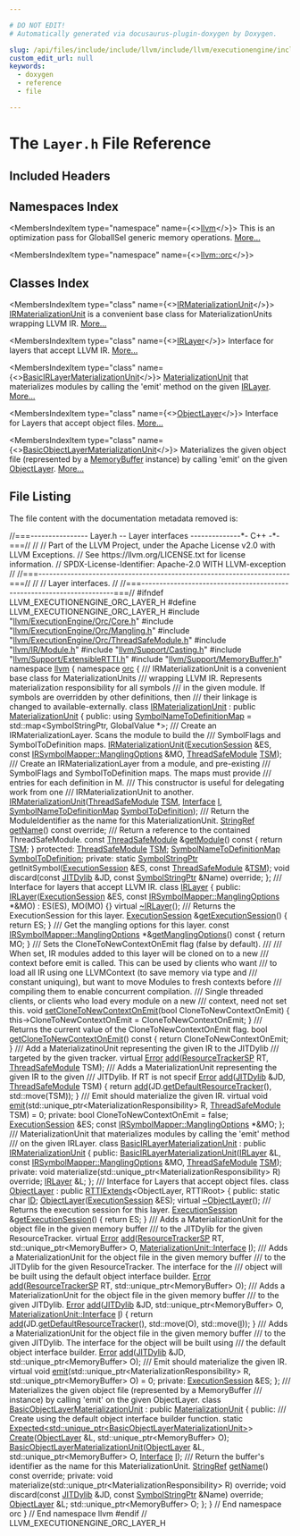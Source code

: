 ```yaml
---

# DO NOT EDIT!
# Automatically generated via docusaurus-plugin-doxygen by Doxygen.

slug: /api/files/include/include/llvm/include/llvm/executionengine/include/llvm/executionengine/orc/layer-h
custom_edit_url: null
keywords:
  - doxygen
  - reference
  - file

---
```





# The `Layer.h` File Reference

<DoxygenPage pluginConfig={pluginConfig}>



## Included Headers

<IncludesList>
<IncludesListItem
  filePath="llvm/ExecutionEngine/Orc/Core.h"
  permalink="/docs/api/files/include/include/llvm/include/llvm/executionengine/include/llvm/executionengine/orc/core-h"
  isLocal="true" />
<IncludesListItem
  filePath="llvm/ExecutionEngine/Orc/Mangling.h"
  permalink="/docs/api/files/include/include/llvm/include/llvm/executionengine/include/llvm/executionengine/orc/mangling-h"
  isLocal="true" />
<IncludesListItem
  filePath="llvm/ExecutionEngine/Orc/ThreadSafeModule.h"
  permalink="/docs/api/files/include/include/llvm/include/llvm/executionengine/include/llvm/executionengine/orc/threadsafemodule-h"
  isLocal="true" />
<IncludesListItem
  filePath="llvm/IR/Module.h"
  permalink="/docs/api/files/include/include/llvm/include/llvm/ir/module-h"
  isLocal="true" />
<IncludesListItem
  filePath="llvm/Support/Casting.h"
  permalink="/docs/api/files/include/include/llvm/include/llvm/support/casting-h"
  isLocal="true" />
<IncludesListItem
  filePath="llvm/Support/ExtensibleRTTI.h"
  permalink="/docs/api/files/include/include/llvm/include/llvm/support/extensiblertti-h"
  isLocal="true" />
<IncludesListItem
  filePath="llvm/Support/MemoryBuffer.h"
  permalink="/docs/api/files/include/include/llvm/include/llvm/support/memorybuffer-h"
  isLocal="true" />
</IncludesList>

## Namespaces Index

<MembersIndex>

<MembersIndexItem
  type="namespace"
  name={<><a href="/docs/api/namespaces/llvm">llvm</a></>}>
This is an optimization pass for GlobalISel generic memory operations. <a href="/docs/api/namespaces/llvm/#details">More...</a>
</MembersIndexItem>

<MembersIndexItem
  type="namespace"
  name={<><a href="/docs/api/namespaces/llvm/orc">llvm::orc</a></>}>
</MembersIndexItem>

</MembersIndex>

## Classes Index

<MembersIndex>

<MembersIndexItem
  type="class"
  name={<><a href="/docs/api/classes/llvm/orc/irmaterializationunit">IRMaterializationUnit</a></>}>
<a href="/docs/api/classes/llvm/orc/irmaterializationunit">IRMaterializationUnit</a> is a convenient base class for MaterializationUnits wrapping LLVM IR. <a href="/docs/api/classes/llvm/orc/irmaterializationunit/#details">More...</a>
</MembersIndexItem>

<MembersIndexItem
  type="class"
  name={<><a href="/docs/api/classes/llvm/orc/irlayer">IRLayer</a></>}>
Interface for layers that accept LLVM IR. <a href="/docs/api/classes/llvm/orc/irlayer/#details">More...</a>
</MembersIndexItem>

<MembersIndexItem
  type="class"
  name={<><a href="/docs/api/classes/llvm/orc/basicirlayermaterializationunit">BasicIRLayerMaterializationUnit</a></>}>
<a href="/docs/api/classes/llvm/orc/materializationunit">MaterializationUnit</a> that materializes modules by calling the &#39;emit&#39; method on the given <a href="/docs/api/classes/llvm/orc/irlayer">IRLayer</a>. <a href="/docs/api/classes/llvm/orc/basicirlayermaterializationunit/#details">More...</a>
</MembersIndexItem>

<MembersIndexItem
  type="class"
  name={<><a href="/docs/api/classes/llvm/orc/objectlayer">ObjectLayer</a></>}>
Interface for Layers that accept object files. <a href="/docs/api/classes/llvm/orc/objectlayer/#details">More...</a>
</MembersIndexItem>

<MembersIndexItem
  type="class"
  name={<><a href="/docs/api/classes/llvm/orc/basicobjectlayermaterializationunit">BasicObjectLayerMaterializationUnit</a></>}>
Materializes the given object file (represented by a <a href="/docs/api/classes/llvm/memorybuffer">MemoryBuffer</a> instance) by calling &#39;emit&#39; on the given <a href="/docs/api/classes/llvm/orc/objectlayer">ObjectLayer</a>. <a href="/docs/api/classes/llvm/orc/basicobjectlayermaterializationunit/#details">More...</a>
</MembersIndexItem>

</MembersIndex>


## File Listing

The file content with the documentation metadata removed is:

<ProgramListing>

<Link id="l00001" /><CodeLine lineNumber="1"><Highlight kind="comment">//===---------------- Layer.h -- Layer interfaces --------------&#42;- C++ -&#42;-===//</Highlight><Highlight kind="normal"></Highlight></CodeLine>
<Link id="l00002" /><CodeLine lineNumber="2"><Highlight kind="normal"></Highlight><Highlight kind="comment">//</Highlight><Highlight kind="normal"></Highlight></CodeLine>
<Link id="l00003" /><CodeLine lineNumber="3"><Highlight kind="normal"></Highlight><Highlight kind="comment">// Part of the LLVM Project, under the Apache License v2.0 with LLVM Exceptions.</Highlight><Highlight kind="normal"></Highlight></CodeLine>
<Link id="l00004" /><CodeLine lineNumber="4"><Highlight kind="normal"></Highlight><Highlight kind="comment">// See https://llvm.org/LICENSE.txt for license information.</Highlight><Highlight kind="normal"></Highlight></CodeLine>
<Link id="l00005" /><CodeLine lineNumber="5"><Highlight kind="normal"></Highlight><Highlight kind="comment">// SPDX-License-Identifier: Apache-2.0 WITH LLVM-exception</Highlight><Highlight kind="normal"></Highlight></CodeLine>
<Link id="l00006" /><CodeLine lineNumber="6"><Highlight kind="normal"></Highlight><Highlight kind="comment">//</Highlight><Highlight kind="normal"></Highlight></CodeLine>
<Link id="l00007" /><CodeLine lineNumber="7"><Highlight kind="normal"></Highlight><Highlight kind="comment">//===----------------------------------------------------------------------===//</Highlight><Highlight kind="normal"></Highlight></CodeLine>
<Link id="l00008" /><CodeLine lineNumber="8"><Highlight kind="normal"></Highlight><Highlight kind="comment">//</Highlight><Highlight kind="normal"></Highlight></CodeLine>
<Link id="l00009" /><CodeLine lineNumber="9"><Highlight kind="normal"></Highlight><Highlight kind="comment">// Layer interfaces.</Highlight><Highlight kind="normal"></Highlight></CodeLine>
<Link id="l00010" /><CodeLine lineNumber="10"><Highlight kind="normal"></Highlight><Highlight kind="comment">//</Highlight><Highlight kind="normal"></Highlight></CodeLine>
<Link id="l00011" /><CodeLine lineNumber="11"><Highlight kind="normal"></Highlight><Highlight kind="comment">//===----------------------------------------------------------------------===//</Highlight><Highlight kind="normal"></Highlight></CodeLine>
<Link id="l00012" /><CodeLine lineNumber="12"><Highlight kind="normal"></Highlight></CodeLine>
<Link id="l00013" /><CodeLine lineNumber="13"><Highlight kind="normal"></Highlight><Highlight kind="preprocessor">#ifndef LLVM&#95;EXECUTIONENGINE&#95;ORC&#95;LAYER&#95;H</Highlight><Highlight kind="normal"></Highlight></CodeLine>
<Link id="l00014" /><CodeLine lineNumber="14"><Highlight kind="normal"></Highlight><Highlight kind="preprocessor">#define LLVM&#95;EXECUTIONENGINE&#95;ORC&#95;LAYER&#95;H</Highlight><Highlight kind="normal"></Highlight></CodeLine>
<Link id="l00015" /><CodeLine lineNumber="15"><Highlight kind="normal"></Highlight></CodeLine>
<Link id="l00016" /><CodeLine lineNumber="16"><Highlight kind="normal"></Highlight><Highlight kind="preprocessor">#include &quot;<a href="/docs/api/files/include/include/llvm/include/llvm/executionengine/include/llvm/executionengine/orc/core-h">llvm/ExecutionEngine/Orc/Core.h</a>&quot;</Highlight><Highlight kind="normal"></Highlight></CodeLine>
<Link id="l00017" /><CodeLine lineNumber="17"><Highlight kind="normal"></Highlight><Highlight kind="preprocessor">#include &quot;<a href="/docs/api/files/include/include/llvm/include/llvm/executionengine/include/llvm/executionengine/orc/mangling-h">llvm/ExecutionEngine/Orc/Mangling.h</a>&quot;</Highlight><Highlight kind="normal"></Highlight></CodeLine>
<Link id="l00018" /><CodeLine lineNumber="18"><Highlight kind="normal"></Highlight><Highlight kind="preprocessor">#include &quot;<a href="/docs/api/files/include/include/llvm/include/llvm/executionengine/include/llvm/executionengine/orc/threadsafemodule-h">llvm/ExecutionEngine/Orc/ThreadSafeModule.h</a>&quot;</Highlight><Highlight kind="normal"></Highlight></CodeLine>
<Link id="l00019" /><CodeLine lineNumber="19"><Highlight kind="normal"></Highlight><Highlight kind="preprocessor">#include &quot;<a href="/docs/api/files/include/include/llvm/include/llvm/ir/module-h">llvm/IR/Module.h</a>&quot;</Highlight><Highlight kind="normal"></Highlight></CodeLine>
<Link id="l00020" /><CodeLine lineNumber="20"><Highlight kind="normal"></Highlight><Highlight kind="preprocessor">#include &quot;<a href="/docs/api/files/include/include/llvm/include/llvm/support/casting-h">llvm/Support/Casting.h</a>&quot;</Highlight><Highlight kind="normal"></Highlight></CodeLine>
<Link id="l00021" /><CodeLine lineNumber="21"><Highlight kind="normal"></Highlight><Highlight kind="preprocessor">#include &quot;<a href="/docs/api/files/include/include/llvm/include/llvm/support/extensiblertti-h">llvm/Support/ExtensibleRTTI.h</a>&quot;</Highlight><Highlight kind="normal"></Highlight></CodeLine>
<Link id="l00022" /><CodeLine lineNumber="22"><Highlight kind="normal"></Highlight><Highlight kind="preprocessor">#include &quot;<a href="/docs/api/files/include/include/llvm/include/llvm/support/memorybuffer-h">llvm/Support/MemoryBuffer.h</a>&quot;</Highlight><Highlight kind="normal"></Highlight></CodeLine>
<Link id="l00023" /><CodeLine lineNumber="23"><Highlight kind="normal"></Highlight></CodeLine>
<Link id="l00024" /><CodeLine lineNumber="24"><Highlight kind="normal"></Highlight><Highlight kind="keyword">namespace </Highlight><Highlight kind="normal"><a href="/docs/api/namespaces/llvm">llvm</a> &#123;</Highlight></CodeLine>
<Link id="l00025" /><CodeLine lineNumber="25"><Highlight kind="normal"></Highlight><Highlight kind="keyword">namespace </Highlight><Highlight kind="normal"><a href="/docs/api/namespaces/llvm/orc">orc</a> &#123;</Highlight></CodeLine>
<Link id="l00026" /><CodeLine lineNumber="26"><Highlight kind="normal"></Highlight><Highlight kind="comment"></Highlight></CodeLine>
<Link id="l00027" /><CodeLine lineNumber="27"><Highlight kind="comment">/// IRMaterializationUnit is a convenient base class for MaterializationUnits</Highlight></CodeLine>
<Link id="l00028" /><CodeLine lineNumber="28"><Highlight kind="comment">/// wrapping LLVM IR. Represents materialization responsibility for all symbols</Highlight></CodeLine>
<Link id="l00029" /><CodeLine lineNumber="29"><Highlight kind="comment">/// in the given module. If symbols are overridden by other definitions, then</Highlight></CodeLine>
<Link id="l00030" /><CodeLine lineNumber="30"><Highlight kind="comment">/// their linkage is changed to available-externally.</Highlight><Highlight kind="normal"></Highlight></CodeLine>
<Link id="l00031" /><CodeLine lineNumber="31" lineLink="/docs/api/classes/llvm/orc/irmaterializationunit"><Highlight kind="normal"></Highlight><Highlight kind="keyword">class </Highlight><Highlight kind="normal"><a href="/docs/api/classes/llvm/orc/irmaterializationunit/#a6ba5ee0773bcb7bf0614f9ae9f010198">IRMaterializationUnit</a> : </Highlight><Highlight kind="keyword">public</Highlight><Highlight kind="normal"> <a href="/docs/api/classes/llvm/orc/materializationunit/#a1233ea2ef51205e4954cdc12e7bc2d81">MaterializationUnit</a> &#123;</Highlight></CodeLine>
<Link id="l00032" /><CodeLine lineNumber="32"><Highlight kind="normal"></Highlight><Highlight kind="keyword">public</Highlight><Highlight kind="normal">:</Highlight></CodeLine>
<Link id="l00033" /><CodeLine lineNumber="33" lineLink="/docs/api/classes/llvm/orc/irmaterializationunit/#acda17e0078ab60791c6e794f403b71ff"><Highlight kind="normal">  </Highlight><Highlight kind="keyword">using </Highlight><Highlight kind="normal"><a href="/docs/api/classes/llvm/orc/irmaterializationunit/#acda17e0078ab60791c6e794f403b71ff">SymbolNameToDefinitionMap</a> = std::map&lt;SymbolStringPtr, GlobalValue &#42;&gt;;</Highlight></CodeLine>
<Link id="l00034" /><CodeLine lineNumber="34"><Highlight kind="normal"></Highlight><Highlight kind="comment"></Highlight></CodeLine>
<Link id="l00035" /><CodeLine lineNumber="35"><Highlight kind="comment">  /// Create an IRMaterializationLayer. Scans the module to build the</Highlight></CodeLine>
<Link id="l00036" /><CodeLine lineNumber="36"><Highlight kind="comment">  /// SymbolFlags and SymbolToDefinition maps.</Highlight><Highlight kind="normal"></Highlight></CodeLine>
<Link id="l00037" /><CodeLine lineNumber="37"><Highlight kind="normal">  <a href="/docs/api/classes/llvm/orc/irmaterializationunit/#a6ba5ee0773bcb7bf0614f9ae9f010198">IRMaterializationUnit</a>(<a href="/docs/api/classes/llvm/orc/materializationunit/#ae073d99ba71b23b530556f075655fc61">ExecutionSession</a> &amp;ES,</Highlight></CodeLine>
<Link id="l00038" /><CodeLine lineNumber="38"><Highlight kind="normal">                        </Highlight><Highlight kind="keyword">const</Highlight><Highlight kind="normal"> <a href="/docs/api/structs/llvm/orc/irsymbolmapper/manglingoptions">IRSymbolMapper::ManglingOptions</a> &amp;MO,</Highlight></CodeLine>
<Link id="l00039" /><CodeLine lineNumber="39"><Highlight kind="normal">                        <a href="/docs/api/classes/llvm/orc/threadsafemodule">ThreadSafeModule</a> <a href="/docs/api/classes/llvm/orc/irmaterializationunit/#a8c041de2ccbd4ea7436a03c71c79b900">TSM</a>);</Highlight></CodeLine>
<Link id="l00040" /><CodeLine lineNumber="40"><Highlight kind="normal"></Highlight><Highlight kind="comment"></Highlight></CodeLine>
<Link id="l00041" /><CodeLine lineNumber="41"><Highlight kind="comment">  /// Create an IRMaterializationLayer from a module, and pre-existing</Highlight></CodeLine>
<Link id="l00042" /><CodeLine lineNumber="42"><Highlight kind="comment">  /// SymbolFlags and SymbolToDefinition maps. The maps must provide</Highlight></CodeLine>
<Link id="l00043" /><CodeLine lineNumber="43"><Highlight kind="comment">  /// entries for each definition in M.</Highlight></CodeLine>
<Link id="l00044" /><CodeLine lineNumber="44"><Highlight kind="comment">  /// This constructor is useful for delegating work from one</Highlight></CodeLine>
<Link id="l00045" /><CodeLine lineNumber="45"><Highlight kind="comment">  /// IRMaterializationUnit to another.</Highlight><Highlight kind="normal"></Highlight></CodeLine>
<Link id="l00046" /><CodeLine lineNumber="46"><Highlight kind="normal">  <a href="/docs/api/classes/llvm/orc/irmaterializationunit/#a6ba5ee0773bcb7bf0614f9ae9f010198">IRMaterializationUnit</a>(<a href="/docs/api/classes/llvm/orc/threadsafemodule">ThreadSafeModule</a> <a href="/docs/api/classes/llvm/orc/irmaterializationunit/#a8c041de2ccbd4ea7436a03c71c79b900">TSM</a>, <a href="/docs/api/structs/llvm/orc/materializationunit/interface">Interface</a> <a href="/docs/api/files/lib/lib/support/md5-cpp/#ac0eafdc9ee161b71e7af98af736952fd">I</a>,</Highlight></CodeLine>
<Link id="l00047" /><CodeLine lineNumber="47"><Highlight kind="normal">                        <a href="/docs/api/classes/llvm/orc/irmaterializationunit/#acda17e0078ab60791c6e794f403b71ff">SymbolNameToDefinitionMap</a> <a href="/docs/api/classes/llvm/orc/irmaterializationunit/#a29b40cb9c20cdb418674500762eaeb77">SymbolToDefinition</a>);</Highlight></CodeLine>
<Link id="l00048" /><CodeLine lineNumber="48"><Highlight kind="normal"></Highlight><Highlight kind="comment"></Highlight></CodeLine>
<Link id="l00049" /><CodeLine lineNumber="49"><Highlight kind="comment">  /// Return the ModuleIdentifier as the name for this MaterializationUnit.</Highlight><Highlight kind="normal"></Highlight></CodeLine>
<Link id="l00050" /><CodeLine lineNumber="50"><Highlight kind="normal">  <a href="/docs/api/classes/llvm/stringref">StringRef</a> <a href="/docs/api/classes/llvm/orc/irmaterializationunit/#a066e5df8f78009d6abd5342c6c1707c7">getName</a>() </Highlight><Highlight kind="keyword">const override</Highlight><Highlight kind="normal">;</Highlight></CodeLine>
<Link id="l00051" /><CodeLine lineNumber="51"><Highlight kind="normal"></Highlight><Highlight kind="comment"></Highlight></CodeLine>
<Link id="l00052" /><CodeLine lineNumber="52"><Highlight kind="comment">  /// Return a reference to the contained ThreadSafeModule.</Highlight><Highlight kind="normal"></Highlight></CodeLine>
<Link id="l00053" /><CodeLine lineNumber="53" lineLink="/docs/api/classes/llvm/orc/irmaterializationunit/#a648770ab5b66085b4a1d6c05b33a2ca5"><Highlight kind="normal">  </Highlight><Highlight kind="keyword">const</Highlight><Highlight kind="normal"> <a href="/docs/api/classes/llvm/orc/threadsafemodule">ThreadSafeModule</a> &amp;<a href="/docs/api/classes/llvm/orc/irmaterializationunit/#a648770ab5b66085b4a1d6c05b33a2ca5">getModule</a>()</Highlight><Highlight kind="keyword"> const </Highlight><Highlight kind="normal">&#123; </Highlight><Highlight kind="keywordflow">return</Highlight><Highlight kind="normal"> <a href="/docs/api/classes/llvm/orc/irmaterializationunit/#a8c041de2ccbd4ea7436a03c71c79b900">TSM</a>; &#125;</Highlight></CodeLine>
<Link id="l00054" /><CodeLine lineNumber="54"><Highlight kind="normal"></Highlight></CodeLine>
<Link id="l00055" /><CodeLine lineNumber="55"><Highlight kind="normal"></Highlight><Highlight kind="keyword">protected</Highlight><Highlight kind="normal">:</Highlight></CodeLine>
<Link id="l00056" /><CodeLine lineNumber="56" lineLink="/docs/api/classes/llvm/orc/irmaterializationunit/#a8c041de2ccbd4ea7436a03c71c79b900"><Highlight kind="normal">  <a href="/docs/api/classes/llvm/orc/threadsafemodule">ThreadSafeModule</a> <a href="/docs/api/classes/llvm/orc/irmaterializationunit/#a8c041de2ccbd4ea7436a03c71c79b900">TSM</a>;</Highlight></CodeLine>
<Link id="l00057" /><CodeLine lineNumber="57" lineLink="/docs/api/classes/llvm/orc/irmaterializationunit/#a29b40cb9c20cdb418674500762eaeb77"><Highlight kind="normal">  <a href="/docs/api/classes/llvm/orc/irmaterializationunit/#acda17e0078ab60791c6e794f403b71ff">SymbolNameToDefinitionMap</a> <a href="/docs/api/classes/llvm/orc/irmaterializationunit/#a29b40cb9c20cdb418674500762eaeb77">SymbolToDefinition</a>;</Highlight></CodeLine>
<Link id="l00058" /><CodeLine lineNumber="58"><Highlight kind="normal"></Highlight></CodeLine>
<Link id="l00059" /><CodeLine lineNumber="59"><Highlight kind="normal"></Highlight><Highlight kind="keyword">private</Highlight><Highlight kind="normal">:</Highlight></CodeLine>
<Link id="l00060" /><CodeLine lineNumber="60"><Highlight kind="normal">  </Highlight><Highlight kind="keyword">static</Highlight><Highlight kind="normal"> <a href="/docs/api/classes/llvm/orc/symbolstringptr">SymbolStringPtr</a> getInitSymbol(<a href="/docs/api/classes/llvm/orc/materializationunit/#ae073d99ba71b23b530556f075655fc61">ExecutionSession</a> &amp;ES,</Highlight></CodeLine>
<Link id="l00061" /><CodeLine lineNumber="61"><Highlight kind="normal">                                       </Highlight><Highlight kind="keyword">const</Highlight><Highlight kind="normal"> <a href="/docs/api/classes/llvm/orc/threadsafemodule">ThreadSafeModule</a> &amp;<a href="/docs/api/classes/llvm/orc/irmaterializationunit/#a8c041de2ccbd4ea7436a03c71c79b900">TSM</a>);</Highlight></CodeLine>
<Link id="l00062" /><CodeLine lineNumber="62"><Highlight kind="normal"></Highlight></CodeLine>
<Link id="l00063" /><CodeLine lineNumber="63"><Highlight kind="normal">  </Highlight><Highlight kind="keywordtype">void</Highlight><Highlight kind="normal"> discard(</Highlight><Highlight kind="keyword">const</Highlight><Highlight kind="normal"> <a href="/docs/api/classes/llvm/orc/materializationunit/#a235f764fe0f700836f89667ef5a0033b">JITDylib</a> &amp;JD, </Highlight><Highlight kind="keyword">const</Highlight><Highlight kind="normal"> <a href="/docs/api/classes/llvm/orc/symbolstringptr">SymbolStringPtr</a> &amp;Name) </Highlight><Highlight kind="keyword">override</Highlight><Highlight kind="normal">;</Highlight></CodeLine>
<Link id="l00064" /><CodeLine lineNumber="64"><Highlight kind="normal">&#125;;</Highlight></CodeLine>
<Link id="l00065" /><CodeLine lineNumber="65"><Highlight kind="normal"></Highlight><Highlight kind="comment"></Highlight></CodeLine>
<Link id="l00066" /><CodeLine lineNumber="66"><Highlight kind="comment">/// Interface for layers that accept LLVM IR.</Highlight><Highlight kind="normal"></Highlight></CodeLine>
<Link id="l00067" /><CodeLine lineNumber="67" lineLink="/docs/api/classes/llvm/orc/irlayer"><Highlight kind="normal"></Highlight><Highlight kind="keyword">class </Highlight><Highlight kind="normal"><a href="/docs/api/classes/llvm/orc/irlayer/#a1141609d9c7e4bdd205bc09698ff51b3">IRLayer</a> &#123;</Highlight></CodeLine>
<Link id="l00068" /><CodeLine lineNumber="68"><Highlight kind="normal"></Highlight><Highlight kind="keyword">public</Highlight><Highlight kind="normal">:</Highlight></CodeLine>
<Link id="l00069" /><CodeLine lineNumber="69" lineLink="/docs/api/classes/llvm/orc/irlayer/#a1141609d9c7e4bdd205bc09698ff51b3"><Highlight kind="normal">  <a href="/docs/api/classes/llvm/orc/irlayer/#a1141609d9c7e4bdd205bc09698ff51b3">IRLayer</a>(<a href="/docs/api/classes/llvm/orc/executionsession">ExecutionSession</a> &amp;ES, </Highlight><Highlight kind="keyword">const</Highlight><Highlight kind="normal"> <a href="/docs/api/structs/llvm/orc/irsymbolmapper/manglingoptions">IRSymbolMapper::ManglingOptions</a> &#42;&amp;MO)</Highlight></CodeLine>
<Link id="l00070" /><CodeLine lineNumber="70"><Highlight kind="normal">      : ES(ES), MO(MO) &#123;&#125;</Highlight></CodeLine>
<Link id="l00071" /><CodeLine lineNumber="71"><Highlight kind="normal"></Highlight></CodeLine>
<Link id="l00072" /><CodeLine lineNumber="72" lineLink="/docs/api/classes/llvm/orc/irlayer/#a73e7356e785b11cc1798ed30cb43f87e"><Highlight kind="normal">  </Highlight><Highlight kind="keyword">virtual</Highlight><Highlight kind="normal"> <a href="/docs/api/classes/llvm/orc/irlayer/#a73e7356e785b11cc1798ed30cb43f87e">~IRLayer</a>();</Highlight></CodeLine>
<Link id="l00073" /><CodeLine lineNumber="73"><Highlight kind="normal"></Highlight><Highlight kind="comment"></Highlight></CodeLine>
<Link id="l00074" /><CodeLine lineNumber="74"><Highlight kind="comment">  /// Returns the ExecutionSession for this layer.</Highlight><Highlight kind="normal"></Highlight></CodeLine>
<Link id="l00075" /><CodeLine lineNumber="75" lineLink="/docs/api/classes/llvm/orc/irlayer/#a88dfbca45a6353ce7c643414c0d945cf"><Highlight kind="normal">  <a href="/docs/api/classes/llvm/orc/executionsession">ExecutionSession</a> &amp;<a href="/docs/api/classes/llvm/orc/irlayer/#a88dfbca45a6353ce7c643414c0d945cf">getExecutionSession</a>() &#123; </Highlight><Highlight kind="keywordflow">return</Highlight><Highlight kind="normal"> ES; &#125;</Highlight></CodeLine>
<Link id="l00076" /><CodeLine lineNumber="76"><Highlight kind="normal"></Highlight><Highlight kind="comment"></Highlight></CodeLine>
<Link id="l00077" /><CodeLine lineNumber="77"><Highlight kind="comment">  /// Get the mangling options for this layer.</Highlight><Highlight kind="normal"></Highlight></CodeLine>
<Link id="l00078" /><CodeLine lineNumber="78" lineLink="/docs/api/classes/llvm/orc/irlayer/#ae3cfe72cdaca15dbe4c360d8bcdb5207"><Highlight kind="normal">  </Highlight><Highlight kind="keyword">const</Highlight><Highlight kind="normal"> <a href="/docs/api/structs/llvm/orc/irsymbolmapper/manglingoptions">IRSymbolMapper::ManglingOptions</a> &#42;&amp;<a href="/docs/api/classes/llvm/orc/irlayer/#ae3cfe72cdaca15dbe4c360d8bcdb5207">getManglingOptions</a>()</Highlight><Highlight kind="keyword"> const </Highlight><Highlight kind="normal">&#123;</Highlight></CodeLine>
<Link id="l00079" /><CodeLine lineNumber="79"><Highlight kind="normal">    </Highlight><Highlight kind="keywordflow">return</Highlight><Highlight kind="normal"> MO;</Highlight></CodeLine>
<Link id="l00080" /><CodeLine lineNumber="80"><Highlight kind="normal">  &#125;</Highlight></CodeLine>
<Link id="l00081" /><CodeLine lineNumber="81"><Highlight kind="normal"></Highlight><Highlight kind="comment"></Highlight></CodeLine>
<Link id="l00082" /><CodeLine lineNumber="82"><Highlight kind="comment">  /// Sets the CloneToNewContextOnEmit flag (false by default).</Highlight></CodeLine>
<Link id="l00083" /><CodeLine lineNumber="83"><Highlight kind="comment">  ///</Highlight></CodeLine>
<Link id="l00084" /><CodeLine lineNumber="84"><Highlight kind="comment">  /// When set, IR modules added to this layer will be cloned on to a new</Highlight></CodeLine>
<Link id="l00085" /><CodeLine lineNumber="85"><Highlight kind="comment">  /// context before emit is called. This can be used by clients who want</Highlight></CodeLine>
<Link id="l00086" /><CodeLine lineNumber="86"><Highlight kind="comment">  /// to load all IR using one LLVMContext (to save memory via type and</Highlight></CodeLine>
<Link id="l00087" /><CodeLine lineNumber="87"><Highlight kind="comment">  /// constant uniquing), but want to move Modules to fresh contexts before</Highlight></CodeLine>
<Link id="l00088" /><CodeLine lineNumber="88"><Highlight kind="comment">  /// compiling them to enable concurrent compilation.</Highlight></CodeLine>
<Link id="l00089" /><CodeLine lineNumber="89"><Highlight kind="comment">  /// Single threaded clients, or clients who load every module on a new</Highlight></CodeLine>
<Link id="l00090" /><CodeLine lineNumber="90"><Highlight kind="comment">  /// context, need not set this.</Highlight><Highlight kind="normal"></Highlight></CodeLine>
<Link id="l00091" /><CodeLine lineNumber="91" lineLink="/docs/api/classes/llvm/orc/irlayer/#a9c064a010c4aaeb1df5ed5d5f4ef6de8"><Highlight kind="normal">  </Highlight><Highlight kind="keywordtype">void</Highlight><Highlight kind="normal"> <a href="/docs/api/classes/llvm/orc/irlayer/#a9c064a010c4aaeb1df5ed5d5f4ef6de8">setCloneToNewContextOnEmit</a>(</Highlight><Highlight kind="keywordtype">bool</Highlight><Highlight kind="normal"> CloneToNewContextOnEmit) &#123;</Highlight></CodeLine>
<Link id="l00092" /><CodeLine lineNumber="92"><Highlight kind="normal">    this-&gt;CloneToNewContextOnEmit = CloneToNewContextOnEmit;</Highlight></CodeLine>
<Link id="l00093" /><CodeLine lineNumber="93"><Highlight kind="normal">  &#125;</Highlight></CodeLine>
<Link id="l00094" /><CodeLine lineNumber="94"><Highlight kind="normal"></Highlight><Highlight kind="comment"></Highlight></CodeLine>
<Link id="l00095" /><CodeLine lineNumber="95"><Highlight kind="comment">  /// Returns the current value of the CloneToNewContextOnEmit flag.</Highlight><Highlight kind="normal"></Highlight></CodeLine>
<Link id="l00096" /><CodeLine lineNumber="96" lineLink="/docs/api/classes/llvm/orc/irlayer/#aee70ef9d8989f16d25260d172b7f2bd9"><Highlight kind="normal">  </Highlight><Highlight kind="keywordtype">bool</Highlight><Highlight kind="normal"> <a href="/docs/api/classes/llvm/orc/irlayer/#aee70ef9d8989f16d25260d172b7f2bd9">getCloneToNewContextOnEmit</a>()</Highlight><Highlight kind="keyword"> const </Highlight><Highlight kind="normal">&#123; </Highlight><Highlight kind="keywordflow">return</Highlight><Highlight kind="normal"> CloneToNewContextOnEmit; &#125;</Highlight></CodeLine>
<Link id="l00097" /><CodeLine lineNumber="97"><Highlight kind="normal"></Highlight><Highlight kind="comment"></Highlight></CodeLine>
<Link id="l00098" /><CodeLine lineNumber="98"><Highlight kind="comment">  /// Add a MaterializatinoUnit representing the given IR to the JITDylib</Highlight></CodeLine>
<Link id="l00099" /><CodeLine lineNumber="99"><Highlight kind="comment">  /// targeted by the given tracker.</Highlight><Highlight kind="normal"></Highlight></CodeLine>
<Link id="l00100" /><CodeLine lineNumber="100"><Highlight kind="normal">  </Highlight><Highlight kind="keyword">virtual</Highlight><Highlight kind="normal"> <a href="/docs/api/classes/llvm/error">Error</a> <a href="/docs/api/classes/llvm/orc/irlayer/#a55d40572359c36d1ee718fe3b5ccb89e">add</a>(<a href="/docs/api/namespaces/llvm/orc/#a25b487d71ccd2a8f38131e2b21c5d612">ResourceTrackerSP</a> RT, <a href="/docs/api/classes/llvm/orc/threadsafemodule">ThreadSafeModule</a> TSM);</Highlight></CodeLine>
<Link id="l00101" /><CodeLine lineNumber="101"><Highlight kind="normal"></Highlight><Highlight kind="comment"></Highlight></CodeLine>
<Link id="l00102" /><CodeLine lineNumber="102"><Highlight kind="comment">  /// Adds a MaterializationUnit representing the given IR to the given</Highlight></CodeLine>
<Link id="l00103" /><CodeLine lineNumber="103"><Highlight kind="comment">  /// JITDylib. If RT is not specif</Highlight><Highlight kind="normal"></Highlight></CodeLine>
<Link id="l00104" /><CodeLine lineNumber="104" lineLink="/docs/api/classes/llvm/orc/irlayer/#aad7763ba39a875c20de25ee9f47eba17"><Highlight kind="normal">  <a href="/docs/api/classes/llvm/error">Error</a> <a href="/docs/api/classes/llvm/orc/irlayer/#aad7763ba39a875c20de25ee9f47eba17">add</a>(<a href="/docs/api/classes/llvm/orc/jitdylib">JITDylib</a> &amp;JD, <a href="/docs/api/classes/llvm/orc/threadsafemodule">ThreadSafeModule</a> TSM) &#123;</Highlight></CodeLine>
<Link id="l00105" /><CodeLine lineNumber="105"><Highlight kind="normal">    </Highlight><Highlight kind="keywordflow">return</Highlight><Highlight kind="normal"> <a href="/docs/api/classes/llvm/orc/irlayer/#a55d40572359c36d1ee718fe3b5ccb89e">add</a>(JD.<a href="/docs/api/classes/llvm/orc/jitdylib/#ae3cfc9a4e792646e7108ebae425804f0">getDefaultResourceTracker</a>(), std::move(TSM));</Highlight></CodeLine>
<Link id="l00106" /><CodeLine lineNumber="106"><Highlight kind="normal">  &#125;</Highlight></CodeLine>
<Link id="l00107" /><CodeLine lineNumber="107"><Highlight kind="normal"></Highlight><Highlight kind="comment"></Highlight></CodeLine>
<Link id="l00108" /><CodeLine lineNumber="108"><Highlight kind="comment">  /// Emit should materialize the given IR.</Highlight><Highlight kind="normal"></Highlight></CodeLine>
<Link id="l00109" /><CodeLine lineNumber="109" lineLink="/docs/api/classes/llvm/orc/irlayer/#a3432ce8c435e826875e4476505a4c2fc"><Highlight kind="normal">  </Highlight><Highlight kind="keyword">virtual</Highlight><Highlight kind="normal"> </Highlight><Highlight kind="keywordtype">void</Highlight><Highlight kind="normal"> <a href="/docs/api/classes/llvm/orc/irlayer/#a3432ce8c435e826875e4476505a4c2fc">emit</a>(std::unique&#95;ptr&lt;MaterializationResponsibility&gt; R,</Highlight></CodeLine>
<Link id="l00110" /><CodeLine lineNumber="110"><Highlight kind="normal">                    <a href="/docs/api/classes/llvm/orc/threadsafemodule">ThreadSafeModule</a> TSM) = 0;</Highlight></CodeLine>
<Link id="l00111" /><CodeLine lineNumber="111"><Highlight kind="normal"></Highlight></CodeLine>
<Link id="l00112" /><CodeLine lineNumber="112"><Highlight kind="normal"></Highlight><Highlight kind="keyword">private</Highlight><Highlight kind="normal">:</Highlight></CodeLine>
<Link id="l00113" /><CodeLine lineNumber="113"><Highlight kind="normal">  </Highlight><Highlight kind="keywordtype">bool</Highlight><Highlight kind="normal"> CloneToNewContextOnEmit = </Highlight><Highlight kind="keyword">false</Highlight><Highlight kind="normal">;</Highlight></CodeLine>
<Link id="l00114" /><CodeLine lineNumber="114"><Highlight kind="normal">  <a href="/docs/api/classes/llvm/orc/executionsession">ExecutionSession</a> &amp;ES;</Highlight></CodeLine>
<Link id="l00115" /><CodeLine lineNumber="115"><Highlight kind="normal">  </Highlight><Highlight kind="keyword">const</Highlight><Highlight kind="normal"> <a href="/docs/api/structs/llvm/orc/irsymbolmapper/manglingoptions">IRSymbolMapper::ManglingOptions</a> &#42;&amp;MO;</Highlight></CodeLine>
<Link id="l00116" /><CodeLine lineNumber="116"><Highlight kind="normal">&#125;;</Highlight></CodeLine>
<Link id="l00117" /><CodeLine lineNumber="117"><Highlight kind="normal"></Highlight><Highlight kind="comment"></Highlight></CodeLine>
<Link id="l00118" /><CodeLine lineNumber="118"><Highlight kind="comment">/// MaterializationUnit that materializes modules by calling the &#39;emit&#39; method</Highlight></CodeLine>
<Link id="l00119" /><CodeLine lineNumber="119"><Highlight kind="comment">/// on the given IRLayer.</Highlight><Highlight kind="normal"></Highlight></CodeLine>
<Link id="l00120" /><CodeLine lineNumber="120" lineLink="/docs/api/classes/llvm/orc/basicirlayermaterializationunit"><Highlight kind="normal"></Highlight><Highlight kind="keyword">class </Highlight><Highlight kind="normal"><a href="/docs/api/classes/llvm/orc/basicirlayermaterializationunit/#a6ecb87f3ae601f79964b914bf0363e57">BasicIRLayerMaterializationUnit</a> : </Highlight><Highlight kind="keyword">public</Highlight><Highlight kind="normal"> <a href="/docs/api/classes/llvm/orc/irmaterializationunit/#a6ba5ee0773bcb7bf0614f9ae9f010198">IRMaterializationUnit</a> &#123;</Highlight></CodeLine>
<Link id="l00121" /><CodeLine lineNumber="121"><Highlight kind="normal"></Highlight><Highlight kind="keyword">public</Highlight><Highlight kind="normal">:</Highlight></CodeLine>
<Link id="l00122" /><CodeLine lineNumber="122"><Highlight kind="normal">  <a href="/docs/api/classes/llvm/orc/basicirlayermaterializationunit/#a6ecb87f3ae601f79964b914bf0363e57">BasicIRLayerMaterializationUnit</a>(<a href="/docs/api/classes/llvm/orc/irlayer">IRLayer</a> &amp;L,</Highlight></CodeLine>
<Link id="l00123" /><CodeLine lineNumber="123"><Highlight kind="normal">                                  </Highlight><Highlight kind="keyword">const</Highlight><Highlight kind="normal"> <a href="/docs/api/structs/llvm/orc/irsymbolmapper/manglingoptions">IRSymbolMapper::ManglingOptions</a> &amp;MO,</Highlight></CodeLine>
<Link id="l00124" /><CodeLine lineNumber="124"><Highlight kind="normal">                                  <a href="/docs/api/classes/llvm/orc/threadsafemodule">ThreadSafeModule</a> <a href="/docs/api/classes/llvm/orc/irmaterializationunit/#a8c041de2ccbd4ea7436a03c71c79b900">TSM</a>);</Highlight></CodeLine>
<Link id="l00125" /><CodeLine lineNumber="125"><Highlight kind="normal"></Highlight></CodeLine>
<Link id="l00126" /><CodeLine lineNumber="126"><Highlight kind="normal"></Highlight><Highlight kind="keyword">private</Highlight><Highlight kind="normal">:</Highlight></CodeLine>
<Link id="l00127" /><CodeLine lineNumber="127"><Highlight kind="normal">  </Highlight><Highlight kind="keywordtype">void</Highlight><Highlight kind="normal"> materialize(std::unique&#95;ptr&lt;MaterializationResponsibility&gt; R) </Highlight><Highlight kind="keyword">override</Highlight><Highlight kind="normal">;</Highlight></CodeLine>
<Link id="l00128" /><CodeLine lineNumber="128"><Highlight kind="normal"></Highlight></CodeLine>
<Link id="l00129" /><CodeLine lineNumber="129"><Highlight kind="normal">  <a href="/docs/api/classes/llvm/orc/irlayer">IRLayer</a> &amp;L;</Highlight></CodeLine>
<Link id="l00130" /><CodeLine lineNumber="130"><Highlight kind="normal">&#125;;</Highlight></CodeLine>
<Link id="l00131" /><CodeLine lineNumber="131"><Highlight kind="normal"></Highlight><Highlight kind="comment"></Highlight></CodeLine>
<Link id="l00132" /><CodeLine lineNumber="132"><Highlight kind="comment">/// Interface for Layers that accept object files.</Highlight><Highlight kind="normal"></Highlight></CodeLine>
<Link id="l00133" /><CodeLine lineNumber="133" lineLink="/docs/api/classes/llvm/orc/objectlayer"><Highlight kind="normal"></Highlight><Highlight kind="keyword">class </Highlight><Highlight kind="normal"><a href="/docs/api/classes/llvm/orc/objectlayer/#a0d6024646f832479165e8c3400fb7134">ObjectLayer</a> : </Highlight><Highlight kind="keyword">public</Highlight><Highlight kind="normal"> <a href="/docs/api/classes/llvm/rttiextends">RTTIExtends</a>&lt;ObjectLayer, RTTIRoot&gt; &#123;</Highlight></CodeLine>
<Link id="l00134" /><CodeLine lineNumber="134"><Highlight kind="normal"></Highlight><Highlight kind="keyword">public</Highlight><Highlight kind="normal">:</Highlight></CodeLine>
<Link id="l00135" /><CodeLine lineNumber="135" lineLink="/docs/api/classes/llvm/orc/objectlayer/#a95c5001be77bb9f4a63ae76d5e85bb2b"><Highlight kind="normal">  </Highlight><Highlight kind="keyword">static</Highlight><Highlight kind="normal"> </Highlight><Highlight kind="keywordtype">char</Highlight><Highlight kind="normal"> <a href="/docs/api/classes/llvm/orc/objectlayer/#a95c5001be77bb9f4a63ae76d5e85bb2b">ID</a>;</Highlight></CodeLine>
<Link id="l00136" /><CodeLine lineNumber="136"><Highlight kind="normal"></Highlight></CodeLine>
<Link id="l00137" /><CodeLine lineNumber="137"><Highlight kind="normal">  <a href="/docs/api/classes/llvm/orc/objectlayer/#a0d6024646f832479165e8c3400fb7134">ObjectLayer</a>(<a href="/docs/api/classes/llvm/orc/executionsession">ExecutionSession</a> &amp;ES);</Highlight></CodeLine>
<Link id="l00138" /><CodeLine lineNumber="138" lineLink="/docs/api/classes/llvm/orc/objectlayer/#a028f6d6641d3f955b0bd9de7d26b16b0"><Highlight kind="normal">  </Highlight><Highlight kind="keyword">virtual</Highlight><Highlight kind="normal"> <a href="/docs/api/classes/llvm/orc/objectlayer/#a028f6d6641d3f955b0bd9de7d26b16b0">~ObjectLayer</a>();</Highlight></CodeLine>
<Link id="l00139" /><CodeLine lineNumber="139"><Highlight kind="normal"></Highlight><Highlight kind="comment"></Highlight></CodeLine>
<Link id="l00140" /><CodeLine lineNumber="140"><Highlight kind="comment">  /// Returns the execution session for this layer.</Highlight><Highlight kind="normal"></Highlight></CodeLine>
<Link id="l00141" /><CodeLine lineNumber="141" lineLink="/docs/api/classes/llvm/orc/objectlayer/#af91de67ed0b71da951930ecbfebb6dad"><Highlight kind="normal">  <a href="/docs/api/classes/llvm/orc/executionsession">ExecutionSession</a> &amp;<a href="/docs/api/classes/llvm/orc/objectlayer/#af91de67ed0b71da951930ecbfebb6dad">getExecutionSession</a>() &#123; </Highlight><Highlight kind="keywordflow">return</Highlight><Highlight kind="normal"> ES; &#125;</Highlight></CodeLine>
<Link id="l00142" /><CodeLine lineNumber="142"><Highlight kind="normal"></Highlight><Highlight kind="comment"></Highlight></CodeLine>
<Link id="l00143" /><CodeLine lineNumber="143"><Highlight kind="comment">  /// Adds a MaterializationUnit for the object file in the given memory buffer</Highlight></CodeLine>
<Link id="l00144" /><CodeLine lineNumber="144"><Highlight kind="comment">  /// to the JITDylib for the given ResourceTracker.</Highlight><Highlight kind="normal"></Highlight></CodeLine>
<Link id="l00145" /><CodeLine lineNumber="145"><Highlight kind="normal">  </Highlight><Highlight kind="keyword">virtual</Highlight><Highlight kind="normal"> <a href="/docs/api/classes/llvm/error">Error</a> <a href="/docs/api/classes/llvm/orc/objectlayer/#af3a14765d70bbf88934f2246fa3bf951">add</a>(<a href="/docs/api/namespaces/llvm/orc/#a25b487d71ccd2a8f38131e2b21c5d612">ResourceTrackerSP</a> RT, std::unique&#95;ptr&lt;MemoryBuffer&gt; O,</Highlight></CodeLine>
<Link id="l00146" /><CodeLine lineNumber="146"><Highlight kind="normal">                    <a href="/docs/api/structs/llvm/orc/materializationunit/interface">MaterializationUnit::Interface</a> <a href="/docs/api/files/lib/lib/support/md5-cpp/#ac0eafdc9ee161b71e7af98af736952fd">I</a>);</Highlight></CodeLine>
<Link id="l00147" /><CodeLine lineNumber="147"><Highlight kind="normal"></Highlight><Highlight kind="comment"></Highlight></CodeLine>
<Link id="l00148" /><CodeLine lineNumber="148"><Highlight kind="comment">  /// Adds a MaterializationUnit for the object file in the given memory buffer</Highlight></CodeLine>
<Link id="l00149" /><CodeLine lineNumber="149"><Highlight kind="comment">  /// to the JITDylib for the given ResourceTracker. The interface for the</Highlight></CodeLine>
<Link id="l00150" /><CodeLine lineNumber="150"><Highlight kind="comment">  /// object will be built using the default object interface builder.</Highlight><Highlight kind="normal"></Highlight></CodeLine>
<Link id="l00151" /><CodeLine lineNumber="151"><Highlight kind="normal">  <a href="/docs/api/classes/llvm/error">Error</a> <a href="/docs/api/classes/llvm/orc/objectlayer/#af3a14765d70bbf88934f2246fa3bf951">add</a>(<a href="/docs/api/namespaces/llvm/orc/#a25b487d71ccd2a8f38131e2b21c5d612">ResourceTrackerSP</a> RT, std::unique&#95;ptr&lt;MemoryBuffer&gt; O);</Highlight></CodeLine>
<Link id="l00152" /><CodeLine lineNumber="152"><Highlight kind="normal"></Highlight><Highlight kind="comment"></Highlight></CodeLine>
<Link id="l00153" /><CodeLine lineNumber="153"><Highlight kind="comment">  /// Adds a MaterializationUnit for the object file in the given memory buffer</Highlight></CodeLine>
<Link id="l00154" /><CodeLine lineNumber="154"><Highlight kind="comment">  /// to the given JITDylib.</Highlight><Highlight kind="normal"></Highlight></CodeLine>
<Link id="l00155" /><CodeLine lineNumber="155" lineLink="/docs/api/classes/llvm/orc/objectlayer/#a446313e5f05f661d0d6462ceed1541ca"><Highlight kind="normal">  <a href="/docs/api/classes/llvm/error">Error</a> <a href="/docs/api/classes/llvm/orc/objectlayer/#a446313e5f05f661d0d6462ceed1541ca">add</a>(<a href="/docs/api/classes/llvm/orc/jitdylib">JITDylib</a> &amp;JD, std::unique&#95;ptr&lt;MemoryBuffer&gt; O,</Highlight></CodeLine>
<Link id="l00156" /><CodeLine lineNumber="156"><Highlight kind="normal">            <a href="/docs/api/structs/llvm/orc/materializationunit/interface">MaterializationUnit::Interface</a> <a href="/docs/api/files/lib/lib/support/md5-cpp/#ac0eafdc9ee161b71e7af98af736952fd">I</a>) &#123;</Highlight></CodeLine>
<Link id="l00157" /><CodeLine lineNumber="157"><Highlight kind="normal">    </Highlight><Highlight kind="keywordflow">return</Highlight><Highlight kind="normal"> <a href="/docs/api/classes/llvm/orc/objectlayer/#af3a14765d70bbf88934f2246fa3bf951">add</a>(JD.<a href="/docs/api/classes/llvm/orc/jitdylib/#ae3cfc9a4e792646e7108ebae425804f0">getDefaultResourceTracker</a>(), std::move(O), std::move(<a href="/docs/api/files/lib/lib/support/md5-cpp/#ac0eafdc9ee161b71e7af98af736952fd">I</a>));</Highlight></CodeLine>
<Link id="l00158" /><CodeLine lineNumber="158"><Highlight kind="normal">  &#125;</Highlight></CodeLine>
<Link id="l00159" /><CodeLine lineNumber="159"><Highlight kind="normal"></Highlight><Highlight kind="comment"></Highlight></CodeLine>
<Link id="l00160" /><CodeLine lineNumber="160"><Highlight kind="comment">  /// Adds a MaterializationUnit for the object file in the given memory buffer</Highlight></CodeLine>
<Link id="l00161" /><CodeLine lineNumber="161"><Highlight kind="comment">  /// to the given JITDylib. The interface for the object will be built using</Highlight></CodeLine>
<Link id="l00162" /><CodeLine lineNumber="162"><Highlight kind="comment">  /// the default object interface builder.</Highlight><Highlight kind="normal"></Highlight></CodeLine>
<Link id="l00163" /><CodeLine lineNumber="163"><Highlight kind="normal">  <a href="/docs/api/classes/llvm/error">Error</a> <a href="/docs/api/classes/llvm/orc/objectlayer/#af3a14765d70bbf88934f2246fa3bf951">add</a>(<a href="/docs/api/classes/llvm/orc/jitdylib">JITDylib</a> &amp;JD, std::unique&#95;ptr&lt;MemoryBuffer&gt; O);</Highlight></CodeLine>
<Link id="l00164" /><CodeLine lineNumber="164"><Highlight kind="normal"></Highlight><Highlight kind="comment"></Highlight></CodeLine>
<Link id="l00165" /><CodeLine lineNumber="165"><Highlight kind="comment">  /// Emit should materialize the given IR.</Highlight><Highlight kind="normal"></Highlight></CodeLine>
<Link id="l00166" /><CodeLine lineNumber="166" lineLink="/docs/api/classes/llvm/orc/objectlayer/#a514ecb24d284526ccaeedcb521af7b57"><Highlight kind="normal">  </Highlight><Highlight kind="keyword">virtual</Highlight><Highlight kind="normal"> </Highlight><Highlight kind="keywordtype">void</Highlight><Highlight kind="normal"> <a href="/docs/api/classes/llvm/orc/objectlayer/#a514ecb24d284526ccaeedcb521af7b57">emit</a>(std::unique&#95;ptr&lt;MaterializationResponsibility&gt; R,</Highlight></CodeLine>
<Link id="l00167" /><CodeLine lineNumber="167"><Highlight kind="normal">                    std::unique&#95;ptr&lt;MemoryBuffer&gt; O) = 0;</Highlight></CodeLine>
<Link id="l00168" /><CodeLine lineNumber="168"><Highlight kind="normal"></Highlight></CodeLine>
<Link id="l00169" /><CodeLine lineNumber="169"><Highlight kind="normal"></Highlight><Highlight kind="keyword">private</Highlight><Highlight kind="normal">:</Highlight></CodeLine>
<Link id="l00170" /><CodeLine lineNumber="170"><Highlight kind="normal">  <a href="/docs/api/classes/llvm/orc/executionsession">ExecutionSession</a> &amp;ES;</Highlight></CodeLine>
<Link id="l00171" /><CodeLine lineNumber="171"><Highlight kind="normal">&#125;;</Highlight></CodeLine>
<Link id="l00172" /><CodeLine lineNumber="172"><Highlight kind="normal"></Highlight><Highlight kind="comment"></Highlight></CodeLine>
<Link id="l00173" /><CodeLine lineNumber="173"><Highlight kind="comment">/// Materializes the given object file (represented by a MemoryBuffer</Highlight></CodeLine>
<Link id="l00174" /><CodeLine lineNumber="174"><Highlight kind="comment">/// instance) by calling &#39;emit&#39; on the given ObjectLayer.</Highlight><Highlight kind="normal"></Highlight></CodeLine>
<Link id="l00175" /><CodeLine lineNumber="175" lineLink="/docs/api/classes/llvm/orc/basicobjectlayermaterializationunit"><Highlight kind="normal"></Highlight><Highlight kind="keyword">class </Highlight><Highlight kind="normal"><a href="/docs/api/classes/llvm/orc/basicobjectlayermaterializationunit/#a33634ae43a80c70e47d2113ef6e8d872">BasicObjectLayerMaterializationUnit</a> : </Highlight><Highlight kind="keyword">public</Highlight><Highlight kind="normal"> <a href="/docs/api/classes/llvm/orc/materializationunit/#a1233ea2ef51205e4954cdc12e7bc2d81">MaterializationUnit</a> &#123;</Highlight></CodeLine>
<Link id="l00176" /><CodeLine lineNumber="176"><Highlight kind="normal"></Highlight><Highlight kind="keyword">public</Highlight><Highlight kind="normal">:</Highlight><Highlight kind="comment"></Highlight></CodeLine>
<Link id="l00177" /><CodeLine lineNumber="177"><Highlight kind="comment">  /// Create using the default object interface builder function.</Highlight><Highlight kind="normal"></Highlight></CodeLine>
<Link id="l00178" /><CodeLine lineNumber="178"><Highlight kind="normal">  </Highlight><Highlight kind="keyword">static</Highlight><Highlight kind="normal"> <a href="/docs/api/classes/llvm/expected">Expected&lt;std::unique&#95;ptr&lt;BasicObjectLayerMaterializationUnit&gt;</a>&gt;</Highlight></CodeLine>
<Link id="l00179" /><CodeLine lineNumber="179"><Highlight kind="normal">  <a href="/docs/api/classes/llvm/orc/basicobjectlayermaterializationunit/#a00cca495b6ccee6cbfbdb7e0351cf01e">Create</a>(<a href="/docs/api/classes/llvm/orc/objectlayer">ObjectLayer</a> &amp;L, std::unique&#95;ptr&lt;MemoryBuffer&gt; O);</Highlight></CodeLine>
<Link id="l00180" /><CodeLine lineNumber="180"><Highlight kind="normal"></Highlight></CodeLine>
<Link id="l00181" /><CodeLine lineNumber="181"><Highlight kind="normal">  <a href="/docs/api/classes/llvm/orc/basicobjectlayermaterializationunit/#a33634ae43a80c70e47d2113ef6e8d872">BasicObjectLayerMaterializationUnit</a>(<a href="/docs/api/classes/llvm/orc/objectlayer">ObjectLayer</a> &amp;L,</Highlight></CodeLine>
<Link id="l00182" /><CodeLine lineNumber="182"><Highlight kind="normal">                                      std::unique&#95;ptr&lt;MemoryBuffer&gt; O,</Highlight></CodeLine>
<Link id="l00183" /><CodeLine lineNumber="183"><Highlight kind="normal">                                      <a href="/docs/api/structs/llvm/orc/materializationunit/interface">Interface</a> <a href="/docs/api/files/lib/lib/support/md5-cpp/#ac0eafdc9ee161b71e7af98af736952fd">I</a>);</Highlight></CodeLine>
<Link id="l00184" /><CodeLine lineNumber="184"><Highlight kind="normal"></Highlight><Highlight kind="comment"></Highlight></CodeLine>
<Link id="l00185" /><CodeLine lineNumber="185"><Highlight kind="comment">  /// Return the buffer&#39;s identifier as the name for this MaterializationUnit.</Highlight><Highlight kind="normal"></Highlight></CodeLine>
<Link id="l00186" /><CodeLine lineNumber="186"><Highlight kind="normal">  <a href="/docs/api/classes/llvm/stringref">StringRef</a> <a href="/docs/api/classes/llvm/orc/basicobjectlayermaterializationunit/#ab1f79b5ae159aa899c8ac73eb86bc6ef">getName</a>() </Highlight><Highlight kind="keyword">const override</Highlight><Highlight kind="normal">;</Highlight></CodeLine>
<Link id="l00187" /><CodeLine lineNumber="187"><Highlight kind="normal"></Highlight></CodeLine>
<Link id="l00188" /><CodeLine lineNumber="188"><Highlight kind="normal"></Highlight><Highlight kind="keyword">private</Highlight><Highlight kind="normal">:</Highlight></CodeLine>
<Link id="l00189" /><CodeLine lineNumber="189"><Highlight kind="normal">  </Highlight><Highlight kind="keywordtype">void</Highlight><Highlight kind="normal"> materialize(std::unique&#95;ptr&lt;MaterializationResponsibility&gt; R) </Highlight><Highlight kind="keyword">override</Highlight><Highlight kind="normal">;</Highlight></CodeLine>
<Link id="l00190" /><CodeLine lineNumber="190"><Highlight kind="normal">  </Highlight><Highlight kind="keywordtype">void</Highlight><Highlight kind="normal"> discard(</Highlight><Highlight kind="keyword">const</Highlight><Highlight kind="normal"> <a href="/docs/api/classes/llvm/orc/materializationunit/#a235f764fe0f700836f89667ef5a0033b">JITDylib</a> &amp;JD, </Highlight><Highlight kind="keyword">const</Highlight><Highlight kind="normal"> <a href="/docs/api/classes/llvm/orc/symbolstringptr">SymbolStringPtr</a> &amp;Name) </Highlight><Highlight kind="keyword">override</Highlight><Highlight kind="normal">;</Highlight></CodeLine>
<Link id="l00191" /><CodeLine lineNumber="191"><Highlight kind="normal"></Highlight></CodeLine>
<Link id="l00192" /><CodeLine lineNumber="192"><Highlight kind="normal">  <a href="/docs/api/classes/llvm/orc/objectlayer">ObjectLayer</a> &amp;L;</Highlight></CodeLine>
<Link id="l00193" /><CodeLine lineNumber="193"><Highlight kind="normal">  std::unique&#95;ptr&lt;MemoryBuffer&gt; O;</Highlight></CodeLine>
<Link id="l00194" /><CodeLine lineNumber="194"><Highlight kind="normal">&#125;;</Highlight></CodeLine>
<Link id="l00195" /><CodeLine lineNumber="195"><Highlight kind="normal"></Highlight></CodeLine>
<Link id="l00196" /><CodeLine lineNumber="196"><Highlight kind="normal">&#125; </Highlight><Highlight kind="comment">// End namespace orc</Highlight><Highlight kind="normal"></Highlight></CodeLine>
<Link id="l00197" /><CodeLine lineNumber="197"><Highlight kind="normal">&#125; </Highlight><Highlight kind="comment">// End namespace llvm</Highlight><Highlight kind="normal"></Highlight></CodeLine>
<Link id="l00198" /><CodeLine lineNumber="198"><Highlight kind="normal"></Highlight></CodeLine>
<Link id="l00199" /><CodeLine lineNumber="199"><Highlight kind="normal"></Highlight><Highlight kind="preprocessor">#endif </Highlight><Highlight kind="comment">// LLVM&#95;EXECUTIONENGINE&#95;ORC&#95;LAYER&#95;H</Highlight><Highlight kind="normal"></Highlight></CodeLine>

</ProgramListing>


</DoxygenPage>
